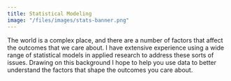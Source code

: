 ---
title: Statistical Modeling
image: "/files/images/stats-banner.png"
---

The world is a complex place, and there are a number of factors that affect the outcomes that we care about. I have extensive experience using a wide range of statistical models in applied research to address these sorts of issues. Drawing on this background I hope to help you use data to better understand the factors that shape the outcomes you care about.
